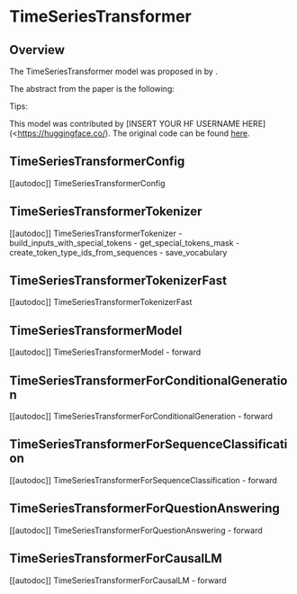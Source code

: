 <!--Copyright 2022 The HuggingFace Team. All rights reserved.

Licensed under the Apache License, Version 2.0 (the "License"); you may not use this file except in compliance with
the License. You may obtain a copy of the License at

http://www.apache.org/licenses/LICENSE-2.0

Unless required by applicable law or agreed to in writing, software distributed under the License is distributed on
an "AS IS" BASIS, WITHOUT WARRANTIES OR CONDITIONS OF ANY KIND, either express or implied. See the License for the
specific language governing permissions and limitations under the License.
-->

# TimeSeriesTransformer

## Overview

The TimeSeriesTransformer model was proposed in [<INSERT PAPER NAME HERE>](<INSERT PAPER LINK HERE>)  by <INSERT AUTHORS HERE>. <INSERT SHORT SUMMARY HERE>

The abstract from the paper is the following:

*<INSERT PAPER ABSTRACT HERE>*

Tips:

<INSERT TIPS ABOUT MODEL HERE>

This model was contributed by [INSERT YOUR HF USERNAME HERE](<https://huggingface.co/<INSERT YOUR HF USERNAME HERE>). The original code can be found [here](<INSERT LINK TO GITHUB REPO HERE>).

## TimeSeriesTransformerConfig

[[autodoc]] TimeSeriesTransformerConfig


## TimeSeriesTransformerTokenizer

[[autodoc]] TimeSeriesTransformerTokenizer
    - build_inputs_with_special_tokens
    - get_special_tokens_mask
    - create_token_type_ids_from_sequences
    - save_vocabulary


## TimeSeriesTransformerTokenizerFast

[[autodoc]] TimeSeriesTransformerTokenizerFast


## TimeSeriesTransformerModel

[[autodoc]] TimeSeriesTransformerModel
    - forward


## TimeSeriesTransformerForConditionalGeneration

[[autodoc]] TimeSeriesTransformerForConditionalGeneration
    - forward


## TimeSeriesTransformerForSequenceClassification

[[autodoc]] TimeSeriesTransformerForSequenceClassification
    - forward


## TimeSeriesTransformerForQuestionAnswering

[[autodoc]] TimeSeriesTransformerForQuestionAnswering
    - forward


## TimeSeriesTransformerForCausalLM

[[autodoc]] TimeSeriesTransformerForCausalLM
    - forward


